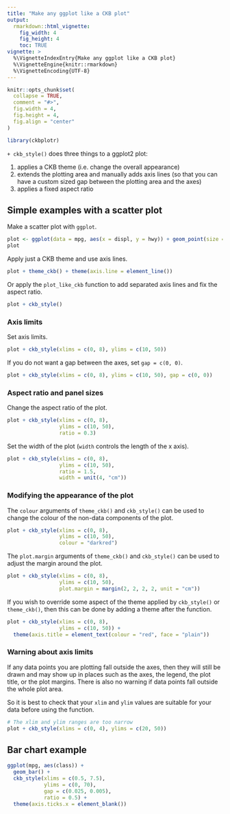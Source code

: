 ```yaml
---
title: "Make any ggplot like a CKB plot"
output:
  rmarkdown::html_vignette:
    fig_width: 4
    fig_height: 4
    toc: TRUE
vignette: >
  %\VignetteIndexEntry{Make any ggplot like a CKB plot}
  %\VignetteEngine{knitr::rmarkdown}
  %\VignetteEncoding{UTF-8}
---
```


```r
knitr::opts_chunk$set(
  collapse = TRUE,
  comment = "#>",
  fig.width = 4,
  fig.height = 4,
  fig.align = "center"
)
```

```r
library(ckbplotr)
```

`+ ckb_style()` does three things to a ggplot2 plot:

1. applies a CKB theme (i.e. change the overall appearance)
2. extends the plotting area and manually adds axis lines (so that you can have a custom sized gap between the plotting area and the axes)
3. applies a fixed aspect ratio

## Simple examples with a scatter plot
Make a scatter plot with `ggplot`.
```r
plot <- ggplot(data = mpg, aes(x = displ, y = hwy)) + geom_point(size = 1)
plot
```

Apply just a CKB theme and use axis lines.
```r
plot + theme_ckb() + theme(axis.line = element_line())
```

Or apply the `plot_like_ckb` function to add separated axis lines and fix the aspect ratio.
```r
plot + ckb_style()
```


### Axis limits
Set axis limits.
```r
plot + ckb_style(xlims = c(0, 8), ylims = c(10, 50))
```

If you do not want a gap between the axes, set `gap = c(0, 0)`.
```r
plot + ckb_style(xlims = c(0, 8), ylims = c(10, 50), gap = c(0, 0))
```

### Aspect ratio and panel sizes
Change the aspect ratio of the plot.
```r
plot + ckb_style(xlims = c(0, 8),
                 ylims = c(10, 50),
                 ratio = 0.3)
```

Set the width of the plot (`width` controls the length of the x axis).
```r
plot + ckb_style(xlims = c(0, 8),
                 ylims = c(10, 50),
                 ratio = 1.5,
                 width = unit(4, "cm"))
```



### Modifying the appearance of the plot
The `colour` arguments of `theme_ckb()` and `ckb_style()` can be used to change the colour of the non-data components of the plot.
```r
plot + ckb_style(xlims = c(0, 8),
                 ylims = c(10, 50),
                 colour = "darkred")
```

The `plot.margin` arguments of `theme_ckb()` and `ckb_style()` can be used to adjust the margin around the plot.
```r
plot + ckb_style(xlims = c(0, 8),
                 ylims = c(10, 50),
                 plot.margin = margin(2, 2, 2, 2, unit = "cm"))
```

If you wish to override some aspect of the theme applied by `ckb_style()` or `theme_ckb()`, 
then this can be done by adding a theme after the function.
```r
plot + ckb_style(xlims = c(0, 8),
                 ylims = c(10, 50)) +
  theme(axis.title = element_text(colour = "red", face = "plain"))
```


### Warning about axis limits
If any data points you are plotting fall outside the axes, then they will still
be drawn and may show up in places such as the axes, the legend, the plot title, 
or the plot margins. There is also no warning if data points fall outside the whole plot area.

So it is best to check that your `xlim` and `ylim` values are suitable for your 
data before using the function.
```r
# The xlim and ylim ranges are too narrow
plot + ckb_style(xlims = c(0, 4), ylims = c(20, 50))
```


## Bar chart example
```r
ggplot(mpg, aes(class)) + 
  geom_bar() +
  ckb_style(xlims = c(0.5, 7.5),
            ylims = c(0, 70),
            gap = c(0.025, 0.005),
            ratio = 0.5) +
  theme(axis.ticks.x = element_blank())
```
